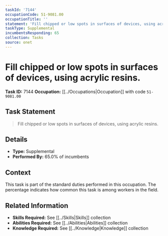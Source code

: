 ```yaml
---
taskId: '7144'
occupationCode: 51-9081.00
occupationTitle: ''
statement: 'Fill chipped or low spots in surfaces of devices, using acrylic resins.'
taskType: Supplemental
incumbentsResponding: 65
collection: Tasks
source: onet
---
```

# Fill chipped or low spots in surfaces of devices, using acrylic resins.

**Task ID:** 7144
**Occupation:** [[../Occupations|Occupation]] with code `51-9081.00`

## Task Statement

> Fill chipped or low spots in surfaces of devices, using acrylic resins.

## Details

- **Type:** Supplemental
- **Performed By:** 65.0% of incumbents

## Context

This task is part of the standard duties performed in this occupation. The percentage indicates how common this task is among workers in the field.

## Related Information

- **Skills Required:** See [[../Skills|Skills]] collection
- **Abilities Required:** See [[../Abilities|Abilities]] collection
- **Knowledge Required:** See [[../Knowledge|Knowledge]] collection
